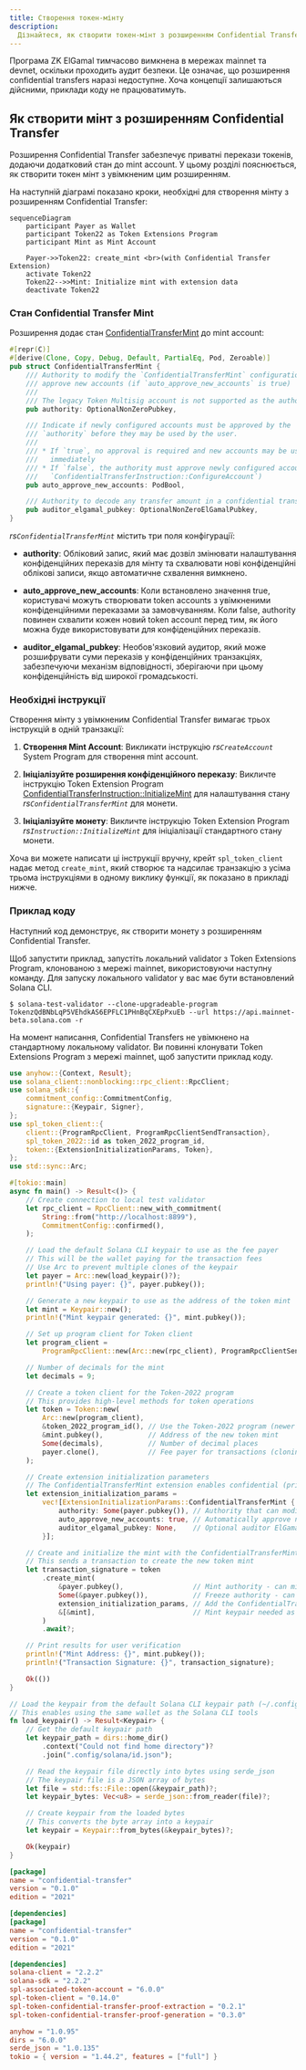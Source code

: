 ```yaml
---
title: Створення токен-мінту
description:
  Дізнайтеся, як створити токен-мінт з розширенням Confidential Transfer.
---
```


<Callout type="warn">
  Програма ZK ElGamal тимчасово вимкнена в мережах mainnet та devnet, оскільки
  проходить аудит безпеки. Це означає, що розширення confidential transfers
  наразі недоступне. Хоча концепції залишаються дійсними, приклади коду не
  працюватимуть.
</Callout>

## Як створити мінт з розширенням Confidential Transfer

Розширення Confidential Transfer забезпечує приватні перекази токенів, додаючи
додатковий стан до mint account. У цьому розділі пояснюється, як створити токен
мінт з увімкненим цим розширенням.

На наступній діаграмі показано кроки, необхідні для створення мінту з
розширенням Confidential Transfer:

```mermaid title="Create Mint with Confidential Transfer Extension"
sequenceDiagram
    participant Payer as Wallet
    participant Token22 as Token Extensions Program
    participant Mint as Mint Account

    Payer->>Token22: create_mint <br>(with Confidential Transfer Extension)
    activate Token22
    Token22-->>Mint: Initialize mint with extension data
    deactivate Token22
```

### Стан Confidential Transfer Mint

Розширення додає стан
[ConfidentialTransferMint](https://github.com/solana-program/token-2022/blob/efd0c957fefbd79882d77df5fb2dac88c001249c/program/src/extension/confidential_transfer/mod.rs#L48-L69)
до mint account:

```rust title="Confidential Mint State"
#[repr(C)]
#[derive(Clone, Copy, Debug, Default, PartialEq, Pod, Zeroable)]
pub struct ConfidentialTransferMint {
    /// Authority to modify the `ConfidentialTransferMint` configuration and to
    /// approve new accounts (if `auto_approve_new_accounts` is true)
    ///
    /// The legacy Token Multisig account is not supported as the authority
    pub authority: OptionalNonZeroPubkey,

    /// Indicate if newly configured accounts must be approved by the
    /// `authority` before they may be used by the user.
    ///
    /// * If `true`, no approval is required and new accounts may be used
    ///   immediately
    /// * If `false`, the authority must approve newly configured accounts (see
    ///   `ConfidentialTransferInstruction::ConfigureAccount`)
    pub auto_approve_new_accounts: PodBool,

    /// Authority to decode any transfer amount in a confidential transfer.
    pub auditor_elgamal_pubkey: OptionalNonZeroElGamalPubkey,
}
```

_rs`ConfidentialTransferMint`_ містить три поля конфігурації:

- **authority**: Обліковий запис, який має дозвіл змінювати налаштування
  конфіденційних переказів для мінту та схвалювати нові конфіденційні облікові
  записи, якщо автоматичне схвалення вимкнено.

- **auto_approve_new_accounts**: Коли встановлено значення true, користувачі
  можуть створювати token accounts з увімкненими конфіденційними переказами за
  замовчуванням. Коли false, authority повинен схвалити кожен новий token
  account перед тим, як його можна буде використовувати для конфіденційних
  переказів.

- **auditor_elgamal_pubkey**: Необов'язковий аудитор, який може розшифрувати
  суми переказів у конфіденційних транзакціях, забезпечуючи механізм
  відповідності, зберігаючи при цьому конфіденційність від широкої
  громадськості.

### Необхідні інструкції

Створення мінту з увімкненим Confidential Transfer вимагає трьох інструкцій в
одній транзакції:

1. **Створення Mint Account**: Викликати інструкцію _rs`CreateAccount`_ System
   Program для створення mint account.

2. **Ініціалізуйте розширення конфіденційного переказу**: Викличте інструкцію
   Token Extension Program
   [ConfidentialTransferInstruction::InitializeMint](https://github.com/solana-program/token-2022/blob/efd0c957fefbd79882d77df5fb2dac88c001249c/program/src/extension/confidential_transfer/processor.rs#L48)
   для налаштування стану _rs`ConfidentialTransferMint`_ для монети.

3. **Ініціалізуйте монету**: Викличте інструкцію Token Extension Program
   _rs`Instruction::InitializeMint`_ для ініціалізації стандартного стану
   монети.

Хоча ви можете написати ці інструкції вручну, крейт `spl_token_client` надає
метод `create_mint`, який створює та надсилає транзакцію з усіма трьома
інструкціями в одному виклику функції, як показано в прикладі нижче.

### Приклад коду

Наступний код демонструє, як створити монету з розширенням Confidential
Transfer.

Щоб запустити приклад, запустіть локальний validator з Token Extensions Program,
клонованою з мережі mainnet, використовуючи наступну команду. Для запуску
локального validator у вас має бути встановлений Solana CLI.

```terminal
$ solana-test-validator --clone-upgradeable-program TokenzQdBNbLqP5VEhdkAS6EPFLC1PHnBqCXEpPxuEb --url https://api.mainnet-beta.solana.com -r
```

<Callout type="info">
  На момент написання, Confidential Transfers не увімкнено на стандартному
  локальному validator. Ви повинні клонувати Token Extensions Program з мережі
  mainnet, щоб запустити приклад коду.
</Callout>

<CodeTabs>

```rust !! title="main.rs"
use anyhow::{Context, Result};
use solana_client::nonblocking::rpc_client::RpcClient;
use solana_sdk::{
    commitment_config::CommitmentConfig,
    signature::{Keypair, Signer},
};
use spl_token_client::{
    client::{ProgramRpcClient, ProgramRpcClientSendTransaction},
    spl_token_2022::id as token_2022_program_id,
    token::{ExtensionInitializationParams, Token},
};
use std::sync::Arc;

#[tokio::main]
async fn main() -> Result<()> {
    // Create connection to local test validator
    let rpc_client = RpcClient::new_with_commitment(
        String::from("http://localhost:8899"),
        CommitmentConfig::confirmed(),
    );

    // Load the default Solana CLI keypair to use as the fee payer
    // This will be the wallet paying for the transaction fees
    // Use Arc to prevent multiple clones of the keypair
    let payer = Arc::new(load_keypair()?);
    println!("Using payer: {}", payer.pubkey());

    // Generate a new keypair to use as the address of the token mint
    let mint = Keypair::new();
    println!("Mint keypair generated: {}", mint.pubkey());

    // Set up program client for Token client
    let program_client =
        ProgramRpcClient::new(Arc::new(rpc_client), ProgramRpcClientSendTransaction);

    // Number of decimals for the mint
    let decimals = 9;

    // Create a token client for the Token-2022 program
    // This provides high-level methods for token operations
    let token = Token::new(
        Arc::new(program_client),
        &token_2022_program_id(), // Use the Token-2022 program (newer version with extensions)
        &mint.pubkey(),           // Address of the new token mint
        Some(decimals),           // Number of decimal places
        payer.clone(),            // Fee payer for transactions (cloning Arc, not keypair)
    );

    // Create extension initialization parameters
    // The ConfidentialTransferMint extension enables confidential (private) transfers of tokens
    let extension_initialization_params =
        vec![ExtensionInitializationParams::ConfidentialTransferMint {
            authority: Some(payer.pubkey()), // Authority that can modify confidential transfer settings
            auto_approve_new_accounts: true, // Automatically approve new confidential accounts
            auditor_elgamal_pubkey: None,    // Optional auditor ElGamal public key
        }];

    // Create and initialize the mint with the ConfidentialTransferMint extension
    // This sends a transaction to create the new token mint
    let transaction_signature = token
        .create_mint(
            &payer.pubkey(),                 // Mint authority - can mint new tokens
            Some(&payer.pubkey()),           // Freeze authority - can freeze token accounts
            extension_initialization_params, // Add the ConfidentialTransferMint extension
            &[&mint],                        // Mint keypair needed as signer
        )
        .await?;

    // Print results for user verification
    println!("Mint Address: {}", mint.pubkey());
    println!("Transaction Signature: {}", transaction_signature);

    Ok(())
}

// Load the keypair from the default Solana CLI keypair path (~/.config/solana/id.json)
// This enables using the same wallet as the Solana CLI tools
fn load_keypair() -> Result<Keypair> {
    // Get the default keypair path
    let keypair_path = dirs::home_dir()
        .context("Could not find home directory")?
        .join(".config/solana/id.json");

    // Read the keypair file directly into bytes using serde_json
    // The keypair file is a JSON array of bytes
    let file = std::fs::File::open(&keypair_path)?;
    let keypair_bytes: Vec<u8> = serde_json::from_reader(file)?;

    // Create keypair from the loaded bytes
    // This converts the byte array into a keypair
    let keypair = Keypair::from_bytes(&keypair_bytes)?;

    Ok(keypair)
}
```

```toml !! title="Cargo.toml"
[package]
name = "confidential-transfer"
version = "0.1.0"
edition = "2021"

[dependencies]
[package]
name = "confidential-transfer"
version = "0.1.0"
edition = "2021"

[dependencies]
solana-client = "2.2.2"
solana-sdk = "2.2.2"
spl-associated-token-account = "6.0.0"
spl-token-client = "0.14.0"
spl-token-confidential-transfer-proof-extraction = "0.2.1"
spl-token-confidential-transfer-proof-generation = "0.3.0"

anyhow = "1.0.95"
dirs = "6.0.0"
serde_json = "1.0.135"
tokio = { version = "1.44.2", features = ["full"] }
```

</CodeTabs>
